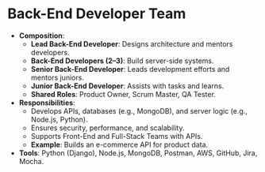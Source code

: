 # Back-End Developer Team
- **Composition**:
  - **Lead Back-End Developer**: Designs architecture and mentors developers.
  - **Back-End Developers (2–3)**: Build server-side systems.
  - **Senior Back-End Developer**: Leads development efforts and mentors juniors.
  - **Junior Back-End Developer**: Assists with tasks and learns.
  - **Shared Roles**: Product Owner, Scrum Master, QA Tester.
- **Responsibilities**:
  - Develops APIs, databases (e.g., MongoDB), and server logic (e.g., Node.js, Python).
  - Ensures security, performance, and scalability.
  - Supports Front-End and Full-Stack Teams with APIs.
  - **Example**: Builds an e-commerce API for product data.
- **Tools**: Python (Django), Node.js, MongoDB, Postman, AWS, GitHub, Jira, Mocha.
